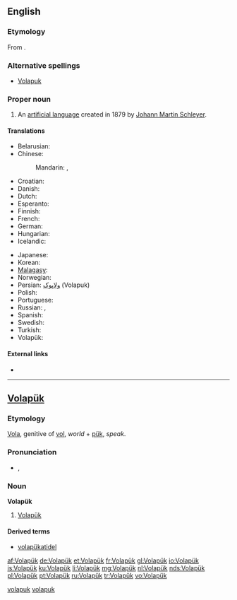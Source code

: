 {{interwiktionary|code=vo}}
==English==
{{wikipedia}}

===Etymology===
From {{etyl|vo}} {{term|Volapük#Volapük|Volapük}}.

===Alternative spellings===
* [[Volapuk]]

===Proper noun===
{{en-proper noun}}

# An [[artificial language]] created in 1879 by [[w:Johann Martin Schleyer|Johann Martin Schleyer]].

====Translations====
{{trans-top|language}}
* Belarusian: {{t|be|валяпюк|tr=valapjuk|xs=Belarusian}}
* Chinese:
*: Mandarin: {{t-|cmn|沃拉普克語|sc=Hani}}, {{t-|cmn|沃拉普克语|tr=Wòlāpǔkèyǔ|sc=Hani}}
* Croatian: {{t-|hr|volapuk}}
* Danish: {{t-|da|volapyk}}
* Dutch: {{t+|nl|Volapük}}
* Esperanto: {{t-|eo|volapuko|xs=Esperanto}}
* Finnish: {{t+|fi|volapük}}
* French: {{t+|fr|volapük}}
* German: {{t+|de|Volapük|n}}
* Hungarian: {{t+|hu|volapük}}
* Icelandic: {{t|is|vólapuk}}
{{trans-mid}}
* Japanese: {{t+|ja|ヴォラピュク|tr=vorapyuku}}
* Korean: {{t|ko|볼라퓌크|tr=bolrapuikeu|sc=Hang}}
* [[Malagasy]]: {{t|mg|volapoky|xs=Malagasy}}
* Norwegian: {{t-|no|volapyk}}
* Persian: [[ولاپوک]] (Volapuk)
* Polish: {{t-|pl|wolapik|m}}
* Portuguese: {{t+|pt|volapuque}}
* Russian: {{t+|ru|волапюк|tr=volapjúk}}, {{t+|ru|воляпюк|tr=voljapjúk}}
* Spanish: {{t-|es|volapük|m}}
* Swedish: {{t|sv|volapük}} {{t|sv|volapyk}}
* Turkish: {{t+|tr|Volapük}}
* Volapük: {{t+|vo|Volapük|xs=Volapük}}
{{trans-bottom}}

====External links====
* {{ISO 639|1code=vo|3code=vol|link=Linguist List}}

[[Category:English terms spelled with Ü|volapuk]]

----

==[[Volapük]]==

===Etymology===
[[vola|Vola]], genitive of [[vol#Volapük|vol]], ''world'' + [[pük]], ''speak''.

===Pronunciation===
* {{IPA|/volaˈpyk/|lang=vo}}, {{SAMPA|/vola"pyk/}}

===Noun===
'''Volapük'''

# [[#English|Volapük]]

====Derived terms====
* [[volapükatidel]]

[[Category:Volapük nouns|volapuk]]

[[af:Volapük]]
[[de:Volapük]]
[[et:Volapük]]
[[fr:Volapük]]
[[gl:Volapük]]
[[io:Volapük]]
[[is:Volapük]]
[[ku:Volapük]]
[[li:Volapük]]
[[mg:Volapük]]
[[nl:Volapük]]
[[nds:Volapük]]
[[pl:Volapük]]
[[pt:Volapük]]
[[ru:Volapük]]
[[tr:Volapük]]
[[vo:Volapük]]